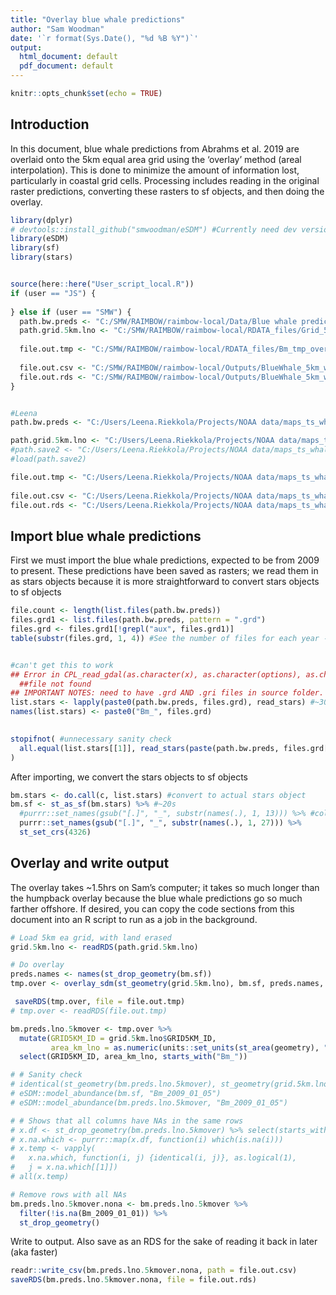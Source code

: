 ```yaml
---
title: "Overlay blue whale predictions"
author: "Sam Woodman"
date: '`r format(Sys.Date(), "%d %B %Y")`'
output:
  html_document: default
  pdf_document: default
---
```


```r
knitr::opts_chunk$set(echo = TRUE)
```

## Introduction

In this document, blue whale predictions from Abrahms et al. 2019 are overlaid onto the 5km equal area grid using the 'overlay' method (areal interpolation). This is done to minimize the amount of information lost, particularly in coastal grid cells. Processing includes reading in the original raster predictions, converting these rasters to sf objects, and then doing the overlay.

```r
library(dplyr)
# devtools::install_github("smwoodman/eSDM") #Currently need dev version of eSDM
library(eSDM)
library(sf)
library(stars)


source(here::here("User_script_local.R"))
if (user == "JS") {
  
} else if (user == "SMW") {
  path.bw.preds <- "C:/SMW/RAIMBOW/raimbow-local/Data/Blue whale predictions/"
  path.grid.5km.lno <- "C:/SMW/RAIMBOW/raimbow-local/RDATA_files/Grid_5km_landerased.rds"
  
  file.out.tmp <- "C:/SMW/RAIMBOW/raimbow-local/RDATA_files/Bm_tmp_over.rds"
  
  file.out.csv <- "C:/SMW/RAIMBOW/raimbow-local/Outputs/BlueWhale_5km_wide_daily.csv"
  file.out.rds <- "C:/SMW/RAIMBOW/raimbow-local/Outputs/BlueWhale_5km_wide_daily.rds"
}


#Leena
path.bw.preds <- "C:/Users/Leena.Riekkola/Projects/NOAA data/maps_ts_whales/data/Blue whale predictions/"

path.grid.5km.lno <- "C:/Users/Leena.Riekkola/Projects/NOAA data/maps_ts_whales/data/Grid_5km_landerased.rds"
#path.save2 <- "C:/Users/Leena.Riekkola/Projects/NOAA data/maps_ts_whales/data/Grid_5km_landerased.RDATA"
#load(path.save2)

file.out.tmp <- "C:/Users/Leena.Riekkola/Projects/NOAA data/maps_ts_whales/data/Bm_tmp_over.rds"
  
file.out.csv <- "C:/Users/Leena.Riekkola/Projects/NOAA data/maps_ts_whales/data/BlueWhale_5km_wide_daily.csv"
file.out.rds <- "C:/Users/Leena.Riekkola/Projects/NOAA data/maps_ts_whales/data/BlueWhale_5km_wide_daily.rds"
```

## Import blue whale predictions

First we must import the blue whale predictions, expected to be from 2009 to present. These predictions have been saved as rasters; we read them in as stars objects because it is more straightforward to convert stars objects to sf objects

```r
file.count <- length(list.files(path.bw.preds))
files.grd1 <- list.files(path.bw.preds, pattern = ".grd")
files.grd <- files.grd1[!grepl("aux", files.grd1)]
table(substr(files.grd, 1, 4)) #See the number of files for each year --> I think file naming convention has changed


#can't get this to work
## Error in CPL_read_gdal(as.character(x), as.character(options), as.character(driver),  : 
  ##file not found
## IMPORTANT NOTES: need to have .grd AND .gri files in source folder. ALSO: above when specify file path, HAVE to have "/" at the end for the below paste0 to join folder and file names correctly
list.stars <- lapply(paste0(path.bw.preds, files.grd), read_stars) #~30s
names(list.stars) <- paste0("Bm_", files.grd)

  
stopifnot( #unnecessary sanity check
  all.equal(list.stars[[1]], read_stars(paste(path.bw.preds, files.grd[1], sep = "/")))
)
```

After importing, we convert the stars objects to sf objects

```r
bm.stars <- do.call(c, list.stars) #convert to actual stars object
bm.sf <- st_as_sf(bm.stars) %>% #~20s
  #purrr::set_names(gsub("[.]", "_", substr(names(.), 1, 13))) %>% #column names seem to loose the date component, I think it happens here
  purrr::set_names(gsub("[.]", "_", substr(names(.), 1, 27))) %>% 
  st_set_crs(4326)
```

## Overlay and write output

The overlay takes ~1.5hrs on Sam's computer; it takes so much longer than the humpback overlay because the blue whale predictions go so much farther offshore. If desired, you can copy the code sections from this document into an R script to run as a job in the background.

```r
# Load 5km ea grid, with land erased
grid.5km.lno <- readRDS(path.grid.5km.lno)

# Do overlay
preds.names <- names(st_drop_geometry(bm.sf))
tmp.over <- overlay_sdm(st_geometry(grid.5km.lno), bm.sf, preds.names, overlap.perc = 0)

 saveRDS(tmp.over, file = file.out.tmp)
# tmp.over <- readRDS(file.out.tmp)

bm.preds.lno.5kmover <- tmp.over %>% 
  mutate(GRID5KM_ID = grid.5km.lno$GRID5KM_ID, 
         area_km_lno = as.numeric(units::set_units(st_area(geometry), "km^2"))) %>% 
  select(GRID5KM_ID, area_km_lno, starts_with("Bm_"))

# # Sanity check
# identical(st_geometry(bm.preds.lno.5kmover), st_geometry(grid.5km.lno))
# eSDM::model_abundance(bm.sf, "Bm_2009_01_05")
# eSDM::model_abundance(bm.preds.lno.5kmover, "Bm_2009_01_05")

# # Shows that all columns have NAs in the same rows
# x.df <- st_drop_geometry(bm.preds.lno.5kmover) %>% select(starts_with("Bm_"))
# x.na.which <- purrr::map(x.df, function(i) which(is.na(i)))
# x.temp <- vapply(
#   x.na.which, function(i, j) {identical(i, j)}, as.logical(1),
#   j = x.na.which[[1]])
# all(x.temp)

# Remove rows with all NAs
bm.preds.lno.5kmover.nona <- bm.preds.lno.5kmover %>% 
  filter(!is.na(Bm_2009_01_01)) %>% 
  st_drop_geometry()
```

Write to output. Also save as an RDS for the sake of reading it back in later (aka faster)

```r
readr::write_csv(bm.preds.lno.5kmover.nona, path = file.out.csv)
saveRDS(bm.preds.lno.5kmover.nona, file = file.out.rds)
```
